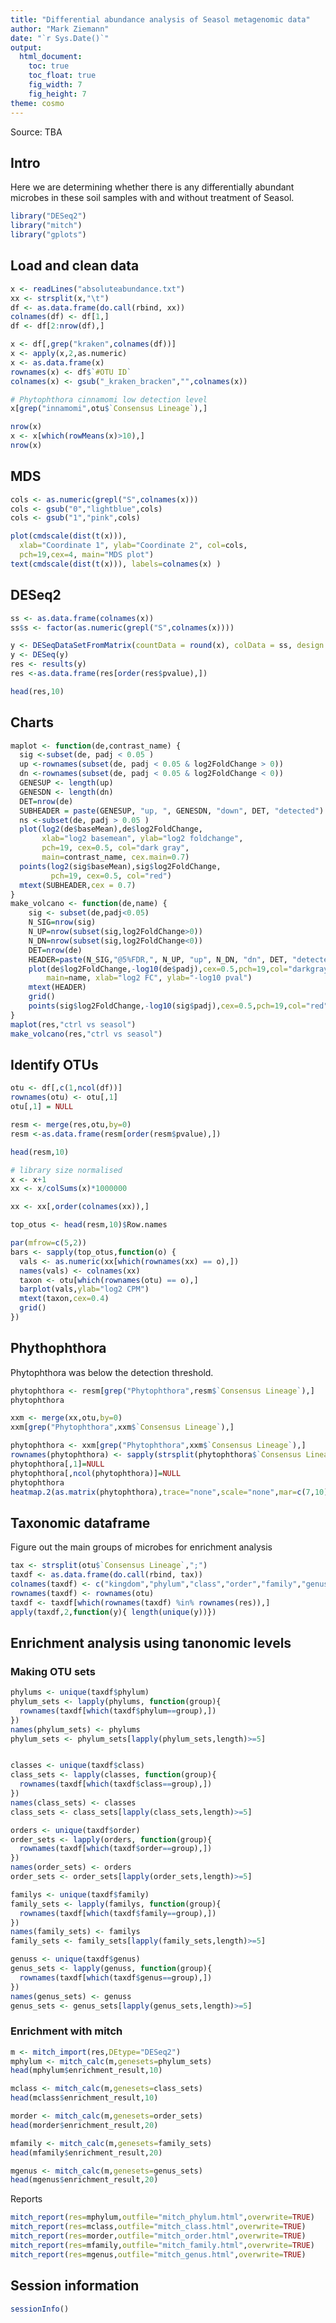 ```yaml
---
title: "Differential abundance analysis of Seasol metagenomic data"
author: "Mark Ziemann"
date: "`r Sys.Date()`"
output:
  html_document:
    toc: true
    toc_float: true
    fig_width: 7
    fig_height: 7
theme: cosmo
---
```


Source: TBA

## Intro

Here we are determining whether there is any differentially abundant microbes in these
soil samples with and without treatment of Seasol.

```r

library("DESeq2")
library("mitch")
library("gplots")

```


## Load and clean data

```r

x <- readLines("absoluteabundance.txt")
xx <- strsplit(x,"\t")
df <- as.data.frame(do.call(rbind, xx))
colnames(df) <- df[1,]
df <- df[2:nrow(df),]

x <- df[,grep("kraken",colnames(df))]
x <- apply(x,2,as.numeric)
x <- as.data.frame(x)
rownames(x) <- df$`#OTU ID`
colnames(x) <- gsub("_kraken_bracken","",colnames(x))

# Phytophthora cinnamomi low detection level
x[grep("innamomi",otu$`Consensus Lineage`),]

nrow(x)
x <- x[which(rowMeans(x)>10),]
nrow(x)

```


## MDS

```r

cols <- as.numeric(grepl("S",colnames(x)))
cols <- gsub("0","lightblue",cols) 
cols <- gsub("1","pink",cols) 

plot(cmdscale(dist(t(x))),
  xlab="Coordinate 1", ylab="Coordinate 2", col=cols,
  pch=19,cex=4, main="MDS plot")
text(cmdscale(dist(t(x))), labels=colnames(x) ) 

```


## DESeq2

```r

ss <- as.data.frame(colnames(x))
ss$s <- factor(as.numeric(grepl("S",colnames(x))))

y <- DESeqDataSetFromMatrix(countData = round(x), colData = ss, design = ~ s)
y <- DESeq(y)
res <- results(y)
res <-as.data.frame(res[order(res$pvalue),])

head(res,10)

```

## Charts

```r

maplot <- function(de,contrast_name) {
  sig <-subset(de, padj < 0.05 )
  up <-rownames(subset(de, padj < 0.05 & log2FoldChange > 0))
  dn <-rownames(subset(de, padj < 0.05 & log2FoldChange < 0))
  GENESUP <- length(up)
  GENESDN <- length(dn)
  DET=nrow(de)
  SUBHEADER = paste(GENESUP, "up, ", GENESDN, "down", DET, "detected")
  ns <-subset(de, padj > 0.05 )
  plot(log2(de$baseMean),de$log2FoldChange, 
       xlab="log2 basemean", ylab="log2 foldchange",
       pch=19, cex=0.5, col="dark gray",
       main=contrast_name, cex.main=0.7)
  points(log2(sig$baseMean),sig$log2FoldChange,
         pch=19, cex=0.5, col="red")
  mtext(SUBHEADER,cex = 0.7)
}
make_volcano <- function(de,name) {
    sig <- subset(de,padj<0.05)
    N_SIG=nrow(sig)
    N_UP=nrow(subset(sig,log2FoldChange>0))
    N_DN=nrow(subset(sig,log2FoldChange<0))
    DET=nrow(de)
    HEADER=paste(N_SIG,"@5%FDR,", N_UP, "up", N_DN, "dn", DET, "detected")
    plot(de$log2FoldChange,-log10(de$padj),cex=0.5,pch=19,col="darkgray",
        main=name, xlab="log2 FC", ylab="-log10 pval")
    mtext(HEADER)
    grid()
    points(sig$log2FoldChange,-log10(sig$padj),cex=0.5,pch=19,col="red")
}
maplot(res,"ctrl vs seasol")
make_volcano(res,"ctrl vs seasol")

```

## Identify OTUs

```r

otu <- df[,c(1,ncol(df))]
rownames(otu) <- otu[,1]
otu[,1] = NULL

resm <- merge(res,otu,by=0)
resm <-as.data.frame(resm[order(resm$pvalue),])

head(resm,10)

# library size normalised
x <- x+1
xx <- x/colSums(x)*1000000

xx <- xx[,order(colnames(xx)),]

top_otus <- head(resm,10)$Row.names

par(mfrow=c(5,2))
bars <- sapply(top_otus,function(o) {
  vals <- as.numeric(xx[which(rownames(xx) == o),])
  names(vals) <- colnames(xx)
  taxon <- otu[which(rownames(otu) == o),]
  barplot(vals,ylab="log2 CPM")
  mtext(taxon,cex=0.4)
  grid()
})

```

## Phythophthora

Phytophthora was below the detection threshold.

```r

phytophthora <- resm[grep("Phytophthora",resm$`Consensus Lineage`),]
phytophthora

xxm <- merge(xx,otu,by=0)
xxm[grep("Phytophthora",xxm$`Consensus Lineage`),]

phytophthora <- xxm[grep("Phytophthora",xxm$`Consensus Lineage`),]
rownames(phytophthora) <- sapply(strsplit(phytophthora$`Consensus Lineage`,";"),"[[",7)
phytophthora[,1]=NULL
phytophthora[,ncol(phytophthora)]=NULL
phytophthora
heatmap.2(as.matrix(phytophthora),trace="none",scale="none",mar=c(7,10),main="relative abundance")

```

## Taxonomic dataframe

Figure out the main groups of microbes for enrichment analysis

```r

tax <- strsplit(otu$`Consensus Lineage`,";")
taxdf <- as.data.frame(do.call(rbind, tax))
colnames(taxdf) <- c("kingdom","phylum","class","order","family","genus","species")
rownames(taxdf) <- rownames(otu)
taxdf <- taxdf[which(rownames(taxdf) %in% rownames(res)),]
apply(taxdf,2,function(y){ length(unique(y))})


```

## Enrichment analysis using tanonomic levels

### Making OTU sets

```r

phylums <- unique(taxdf$phylum)
phylum_sets <- lapply(phylums, function(group){
  rownames(taxdf[which(taxdf$phylum==group),])
})
names(phylum_sets) <- phylums
phylum_sets <- phylum_sets[lapply(phylum_sets,length)>=5]


classes <- unique(taxdf$class)
class_sets <- lapply(classes, function(group){
  rownames(taxdf[which(taxdf$class==group),])
})
names(class_sets) <- classes
class_sets <- class_sets[lapply(class_sets,length)>=5]

orders <- unique(taxdf$order)
order_sets <- lapply(orders, function(group){
  rownames(taxdf[which(taxdf$order==group),])
})
names(order_sets) <- orders
order_sets <- order_sets[lapply(order_sets,length)>=5]

familys <- unique(taxdf$family)
family_sets <- lapply(familys, function(group){
  rownames(taxdf[which(taxdf$family==group),])
})
names(family_sets) <- familys
family_sets <- family_sets[lapply(family_sets,length)>=5]

genuss <- unique(taxdf$genus)
genus_sets <- lapply(genuss, function(group){
  rownames(taxdf[which(taxdf$genus==group),])
})
names(genus_sets) <- genuss
genus_sets <- genus_sets[lapply(genus_sets,length)>=5]

```

### Enrichment with mitch

```r

m <- mitch_import(res,DEtype="DESeq2")
mphylum <- mitch_calc(m,genesets=phylum_sets)
head(mphylum$enrichment_result,10)

mclass <- mitch_calc(m,genesets=class_sets)
head(mclass$enrichment_result,10)

morder <- mitch_calc(m,genesets=order_sets)
head(morder$enrichment_result,20)

mfamily <- mitch_calc(m,genesets=family_sets)
head(mfamily$enrichment_result,20)

mgenus <- mitch_calc(m,genesets=genus_sets)
head(mgenus$enrichment_result,20)

```

Reports

```r

mitch_report(res=mphylum,outfile="mitch_phylum.html",overwrite=TRUE)
mitch_report(res=mclass,outfile="mitch_class.html",overwrite=TRUE)
mitch_report(res=morder,outfile="mitch_order.html",overwrite=TRUE)
mitch_report(res=mfamily,outfile="mitch_family.html",overwrite=TRUE)
mitch_report(res=mgenus,outfile="mitch_genus.html",overwrite=TRUE)

```

## Session information

```r

sessionInfo()

```
